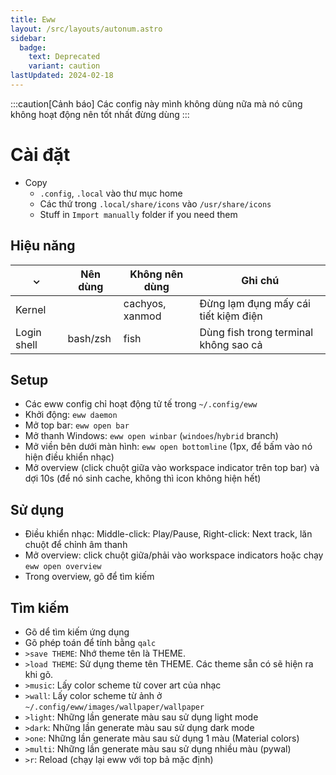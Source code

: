 ```yaml
---
title: Eww
layout: /src/layouts/autonum.astro
sidebar:
  badge:
    text: Deprecated
    variant: caution
lastUpdated: 2024-02-18
---
```


:::caution[Cảnh báo]
Các config này mình không dùng nữa mà nó cũng không hoạt động nên tốt nhất đừng dùng
:::

# Cài đặt
- Copy
    - `.config`, `.local` vào thư mục home
    - Các thứ trong `.local/share/icons` vào `/usr/share/icons`
    - Stuff in `Import manually` folder if you need them

## Hiệu năng
|  ⌄           | Nên dùng | Không nên dùng  | Ghi chú                               |
| ------------ | -------- | --------------- | ------------------------------------- |
| Kernel       |          | cachyos, xanmod | Đừng lạm đụng mấy cái tiết kiệm điện  |
| Login shell  | bash/zsh | fish            | Dùng fish trong terminal không sao cả |

 ## Setup
 - Các eww config chỉ hoạt động tử tế trong `~/.config/eww`
 - Khởi động: `eww daemon`
 - Mở top bar: `eww open bar`
 - Mở thanh Windows: `eww open winbar` (`windoes`/`hybrid` branch)
 - Mở viền bên dưới màn hình: `eww open bottomline` (1px, để bấm vào nó hiện điều khiển nhạc)
 - Mở overview (click chuột giữa vào workspace indicator trên top bar) và dợi 10s (để nó sinh cache, không thì icon không hiện hết)
 ## Sử dụng
 - Điều khiển nhạc: Middle-click: Play/Pause, Right-click: Next track, lăn chuột để chỉnh âm thanh
 - Mở overview: click chuột giữa/phải vào workspace indicators hoặc chạy `eww open overview`
 - Trong overview, gõ để tìm kiếm
 ## Tìm kiếm
 - Gõ dể tìm kiếm ứng dụng
 - Gõ phép toán để tính bằng `qalc`
 - `>save THEME`: Nhớ theme tên là THEME.
 - `>load THEME`: Sử dụng theme tên THEME. Các theme sẵn có sẽ hiện ra khi gõ.
 - `>music`: Lấy color scheme từ cover art của nhạc
 - `>wall`: Lấy color scheme từ ảnh ở `~/.config/eww/images/wallpaper/wallpaper`
 - `>light`: Những lần generate màu sau sử dụng light mode
 - `>dark`: Những lần generate màu sau sử dụng dark mode
 - `>one`: Những lần generate màu sau sử dụng 1 màu (Material colors)
 - `>multi`: Những lần generate màu sau sử dụng nhiều màu (pywal)
 - `>r`: Reload (chạy lại eww với top bả mặc định)
 
